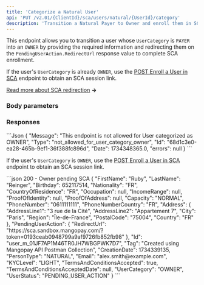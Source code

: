 ```yaml
---
title: 'Categorize a Natural User'  
api: 'PUT /v2.01/{ClientId}/sca/users/natural/{UserId}/category'
description: 'Transition a Natural Payer to Owner and enroll them in SCA'
---
```





This endpoint allows you to transition a user whose `UserCategory` is `PAYER` into an `OWNER` by providing the required information and redirecting them on the `PendingUserAction.RedirectUrl` response value to complete SCA enrollment.

If the user's `UserCategory` is already `OWNER`, use the [POST Enroll a User in SCA](/api-reference/users/enroll-user) endpoint to obtain an SCA session link.

[Read more about SCA redirection](/guides/users/sca/session) **&rarr;**

### Body parameters  

<UserCategory2 />

<TermsAndConditionsAccepted1 />

<Email5 />  

<Birthday3 />  

<Nationality3 />  

<CountryOfResidence1 />  

<PhoneNumber />

<PhoneNumberCountry />

### Responses  

<AccordionGroup>

<Accordion title="200">  

<FirstName1Response />  

<LastName1Response />  

<BirthdayResponse />  

<NationalityResponse />  

<CountryOfResidenceResponse />  

<OccupationResponse />  

<IncomeRangeResponse />  

<ProofOfIdentityResponse />  

<ProofOfAddressResponse />  

<CapacityResponse />  

<PhoneNumberResponse />

<PhoneNumberCountryResponse />

<Address3Response />  

<PendingUserActionResponse />

<IdResponse />  

<Tag2Response />  

<CreationDateResponse />  

<PersonTypeResponse />  

<Email4Response />  

<KYCLevelResponse />  

<TermsAndConditionsAcceptedResponse />  

<TermsAndConditionsAcceptedDateResponse />  

<UserCategoryResponse />  

<UserStatusScaResponse />

</Accordion>

</AccordionGroup>

<AccordionGroup>
<Accordion title="400 - Endpoint not allowed if category already OWNER">
```Json
{
    "Message": "This endpoint is not allowed for User categorized as OWNER",
    "Type": "not_allowed_for_user_category_owner",
    "Id": "68d1c3e0-ea28-465b-9ef1-36f388fc896d",
    "Date": 1734348365.0,
    "errors": null
}
```

If the user's `UserCategory` is `OWNER`, use the [POST Enroll a User in SCA](/api-reference/users/enroll-user) endpoint to obtain an SCA session link.
</Accordion>
</AccordionGroup>

<ResponseExample>  
```json 200 - Owner pending SCA
{
    "FirstName": "Ruby",
    "LastName": "Reinger",
    "Birthday": 652117514,
    "Nationality": "FR",
    "CountryOfResidence": "FR",
    "Occupation": null,
    "IncomeRange": null,
    "ProofOfIdentity": null,
    "ProofOfAddress": null,
    "Capacity": "NORMAL",
    "PhoneNumber": "0611111111",
    "PhoneNumberCountry": "FR",
    "Address": {
        "AddressLine1": "3 rue de la Cité",
        "AddressLine2": "Appartement 7",
        "City": "Paris",
        "Region": "Île-de-France",
        "PostalCode": "75004",
        "Country": "FR"
    },
    "PendingUserAction": {
        "RedirectUrl": "https://sca.sandbox.mangopay.com/?token=0193ceab0948799a9af9726fb852fb98"
    },
    "Id": "user_m_01JF7AP1M46TR0JH7WBGPWK7D7",
    "Tag": "Created using Mangopay API Postman Collection",
    "CreationDate": 1734339135,
    "PersonType": "NATURAL",
    "Email": "alex.smith@example.com",
    "KYCLevel": "LIGHT",
    "TermsAndConditionsAccepted": true,
    "TermsAndConditionsAcceptedDate": null,
    "UserCategory": "OWNER",
    "UserStatus": "PENDING_USER_ACTION"
}
```

</ResponseExample>  

<RequestExample>  
    <RestCategorizeNaturalUser />
</RequestExample>